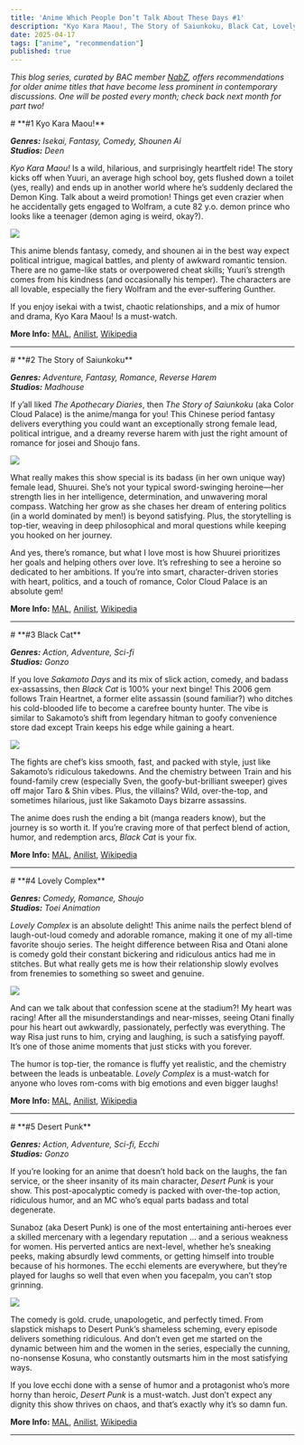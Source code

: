 ```yaml
---
title: 'Anime Which People Don’t Talk About These Days #1'
description: "Kyo Kara Maou!, The Story of Saiunkoku, Black Cat, Lovely Complex, Desert Punk"
date: 2025-04-17
tags: ["anime", "recommendation"]
published: true
---
```


_This blog series, curated by BAC member <a href="https://myanimelist.net/profile/NabzDLuffy" target="_blank">NabZ</a>,
offers recommendations for older anime titles that have become less prominent in contemporary discussions. One will be posted every month; check back next month for part two!_

<div style={{marginBottom: '-10px', marginTop: '0px'}}>
  # **<span style={{'color': 'red'}}>#1</span> Kyo Kara Maou!** 
</div>

_**Genres:** Isekai, Fantasy, Comedy, Shounen Ai_ \
_**Studios:** Deen_ 

_Kyo Kara Maou!_ Is a wild, hilarious, and surprisingly heartfelt ride! The story kicks off when Yuuri, an average high school boy, gets flushed down a toilet (yes, really) and ends up in another world where he’s suddenly declared the Demon King. Talk about a weird promotion! Things get even crazier when he accidentally gets engaged to Wolfram, a cute 82 y.o. demon prince who looks like a teenager (demon aging is weird, okay?).

<div style={{marginBottom: '0px', marginTop: '0px', textAlign: 'center'}}>
  <img src="/images/blog/anime-which-people-dont-talk-about/01.webp" className="rounded-xl" style={{margin: '0 auto', display: 'block'}} />
</div>

This anime blends fantasy, comedy, and shounen ai in the best way expect political intrigue, magical battles, and plenty of awkward romantic tension. There are no game-like stats or overpowered cheat skills; Yuuri’s strength comes from his kindness (and occasionally his temper). The characters are all lovable, especially the fiery Wolfram and the ever-suffering Gunther.

If you enjoy isekai with a twist, chaotic relationships, and a mix of humor and drama, Kyo Kara Maou! Is a must-watch. 

**More Info:**
<a href="https://myanimelist.net/anime/251/Kyou_kara_Maou" target="_blank">MAL</a>,
<a href="https://anilist.co/anime/251/Kyou-kara-Maou" target="_blank">Anilist</a>,
<a href="https://en.wikipedia.org/wiki/Kyo_Kara_Maoh!" target="_blank">Wikipedia</a>

<hr className="my-8 w-1/2 mx-auto border-t-4 border-[#f05a78]" />

<div style={{marginBottom: '-10px', marginTop: '0px'}}>
  # **<span style={{'color': 'red'}}>#2</span> The Story of Saiunkoku**
</div>

_**Genres:** Adventure, Fantasy, Romance, Reverse Harem_ \
_**Studios:** Madhouse_ 

If y’all liked _The Apothecary Diaries_, then _The Story of Saiunkoku_ (aka Color Cloud Palace) is the anime/manga for you! This Chinese period fantasy delivers everything you could want an exceptionally strong female lead, political intrigue, and a dreamy reverse harem with just the right amount of romance for josei and Shoujo fans.

<div style={{marginBottom: '0px', marginTop: '0px', textAlign: 'center'}}>
  <img src="/images/blog/anime-which-people-dont-talk-about/02.webp" className="rounded-xl" style={{margin: '0 auto', display: 'block'}} />
</div>

What really makes this show special is its badass (in her own unique way) female lead, Shuurei. She’s not your typical sword-swinging heroine—her strength lies in her intelligence, determination, and unwavering moral compass. Watching her grow as she chases her dream of entering politics (in a world dominated by men!) is beyond satisfying. Plus, the storytelling is top-tier, weaving in deep philosophical and moral questions while keeping you hooked on her journey.  

And yes, there’s romance, but what I love most is how Shuurei prioritizes her goals and helping others over love. It’s refreshing to see a heroine so dedicated to her ambitions. If you’re into smart, character-driven stories with heart, politics, and a touch of romance, Color Cloud Palace is an absolute gem!

**More Info:**
<a href="https://myanimelist.net/anime/957/Saiunkoku_Monogatari" target="_blank">MAL</a>,
<a href="https://anilist.co/anime/957/Saiunkoku-Monogatari" target="_blank">Anilist</a>,
<a href="https://en.wikipedia.org/wiki/The_Story_of_Saiunkoku" target="_blank">Wikipedia</a>

<hr className="my-8 w-1/2 mx-auto border-t-4 border-[#f05a78]" />

<div style={{marginBottom: '-10px', marginTop: '0px'}}>
  # **<span style={{'color': 'red'}}>#3</span> Black Cat**
</div>

_**Genres:** Action, Adventure, Sci-fi_ \
_**Studios:** Gonzo_ 

If you love _Sakamoto Days_ and its mix of slick action, comedy, and badass ex-assassins, then _Black Cat_ is 100% your next binge! This 2006 gem follows Train Heartnet, a former elite assassin (sound familiar?) who ditches his cold-blooded life to become a carefree bounty hunter. The vibe is similar to Sakamoto’s shift from legendary hitman to goofy convenience store dad except Train keeps his edge while gaining a heart.

<div style={{marginBottom: '0px', marginTop: '0px', textAlign: 'center'}}>
  <img src="/images/blog/anime-which-people-dont-talk-about/03.webp" className="rounded-xl" style={{margin: '0 auto', display: 'block'}} />
</div>

The fights are chef’s kiss smooth, fast, and packed with style, just like Sakamoto’s ridiculous takedowns. And the chemistry between Train and his found-family crew (especially Sven, the goofy-but-brilliant sweeper) gives off major Taro & Shin vibes. Plus, the villains? Wild, over-the-top, and sometimes hilarious, just like Sakamoto Days bizarre assassins.  

The anime does rush the ending a bit (manga readers know), but the journey is so worth it. If you’re craving more of that perfect blend of action, humor, and redemption arcs, _Black Cat_ is your fix.

**More Info:**
<a href="https://myanimelist.net/anime/68/Black_Cat" target="_blank">MAL</a>,
<a href="https://anilist.co/anime/68/Black-Cat" target="_blank">Anilist</a>,
<a href="https://en.wikipedia.org/wiki/Black_Cat_(manga)" target="_blank">Wikipedia</a>

<hr className="my-8 w-1/2 mx-auto border-t-4 border-[#f05a78]" />

<div style={{marginBottom: '-10px', marginTop: '0px'}}>
  # **<span style={{'color': 'red'}}>#4</span> Lovely Complex**
</div>

_**Genres:** Comedy, Romance, Shoujo_ \
_**Studios:** Toei Animation_ 

_Lovely Complex_ is an absolute delight! This anime nails the perfect blend of laugh-out-loud comedy and adorable romance, making it one of my all-time favorite shoujo series. The height difference between Risa and Otani alone is comedy gold their constant bickering and ridiculous antics had me in stitches. But what really gets me is how their relationship slowly evolves from frenemies to something so sweet and genuine.

<div style={{marginBottom: '0px', marginTop: '0px', textAlign: 'center'}}>
  <img src="/images/blog/anime-which-people-dont-talk-about/04.webp" className="rounded-xl" style={{margin: '0 auto', display: 'block'}} />
</div>

And can we talk about that confession scene at the stadium?! My heart was racing! After all the misunderstandings and near-misses, seeing Otani finally pour his heart out awkwardly, passionately, perfectly was everything. The way Risa just runs to him, crying and laughing, is such a satisfying payoff. It’s one of those anime moments that just sticks with you forever.  

The humor is top-tier, the romance is fluffy yet realistic, and the chemistry between the leads is unbeatable. _Lovely Complex_ is a must-watch for anyone who loves rom-coms with big emotions and even bigger laughs!

**More Info:**
<a href="https://myanimelist.net/anime/2034/Lovely%E2%98%85Complex" target="_blank">MAL</a>,
<a href="https://anilist.co/anime/2034/LovelyComplex" target="_blank">Anilist</a>,
<a href="https://en.wikipedia.org/wiki/Love_Com" target="_blank">Wikipedia</a>

<hr className="my-8 w-1/2 mx-auto border-t-4 border-[#f05a78]" />

<div style={{marginBottom: '-10px', marginTop: '0px'}}>
  # **<span style={{'color': 'red'}}>#5</span> Desert Punk**
</div>

_**Genres:** Action, Adventure, Sci-fi, Ecchi_ \
_**Studios:** Gonzo_ 

If you’re looking for an anime that doesn’t hold back on the laughs, the fan service, or the sheer insanity of its main character, _Desert Punk_ is your show. This post-apocalyptic comedy is packed with over-the-top action, ridiculous humor, and an MC who’s equal parts badass and total degenerate.  

Sunaboz (aka Desert Punk) is one of the most entertaining anti-heroes ever a skilled mercenary with a legendary reputation … and a serious weakness for women. His perverted antics are next-level, whether he’s sneaking peeks, making absurdly lewd comments, or getting himself into trouble because of his hormones. The ecchi elements are everywhere, but they’re played for laughs so well that even when you facepalm, you can’t stop grinning.

<div style={{marginBottom: '0px', marginTop: '0px', textAlign: 'center'}}>
  <img src="/images/blog/anime-which-people-dont-talk-about/05.webp" className="rounded-xl" style={{margin: '0 auto', display: 'block'}} />
</div>

The comedy is gold. crude, unapologetic, and perfectly timed. From slapstick mishaps to Desert Punk’s shameless scheming, every episode delivers something ridiculous. And don’t even get me started on the dynamic between him and the women in the series, especially the cunning, no-nonsense Kosuna, who constantly outsmarts him in the most satisfying ways.  

If you love ecchi done with a sense of humor and a protagonist who’s more horny than heroic, _Desert Punk_ is a must-watch. Just don’t expect any dignity this show thrives on chaos, and that’s exactly why it’s so damn fun.

**More Info:**
<a href="https://myanimelist.net/anime/25/Sunabouzu" target="_blank">MAL</a>,
<a href="https://anilist.co/anime/25/Sunabouzu" target="_blank">Anilist</a>,
<a href="https://en.wikipedia.org/wiki/Desert_Punk" target="_blank">Wikipedia</a>

<hr className="my-8 w-1/2 mx-auto border-t-4 border-[#f05a78]" />
